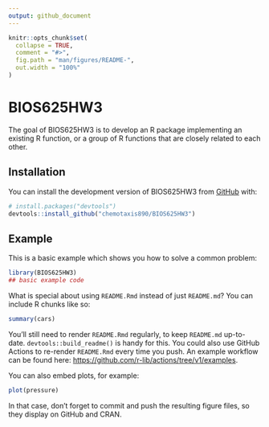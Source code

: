 ```yaml
---
output: github_document
---
```


<!-- README.md is generated from README.Rmd. Please edit that file -->

```r
knitr::opts_chunk$set(
  collapse = TRUE,
  comment = "#>",
  fig.path = "man/figures/README-",
  out.width = "100%"
)
```

# BIOS625HW3

<!-- badges: start -->
<!-- badges: end -->

The goal of BIOS625HW3 is to develop an R package implementing an existing R function, or a group of R functions that are closely related to each other.

## Installation

You can install the development version of BIOS625HW3 from [GitHub](https://github.com/) with:

``` r
# install.packages("devtools")
devtools::install_github("chemotaxis890/BIOS625HW3")
```

## Example

This is a basic example which shows you how to solve a common problem:

```r
library(BIOS625HW3)
## basic example code
```

What is special about using `README.Rmd` instead of just `README.md`? You can include R chunks like so:

```r
summary(cars)
```

You'll still need to render `README.Rmd` regularly, to keep `README.md` up-to-date. `devtools::build_readme()` is handy for this. You could also use GitHub Actions to re-render `README.Rmd` every time you push. An example workflow can be found here: <https://github.com/r-lib/actions/tree/v1/examples>.

You can also embed plots, for example:

```r
plot(pressure)
```

In that case, don't forget to commit and push the resulting figure files, so they display on GitHub and CRAN.
